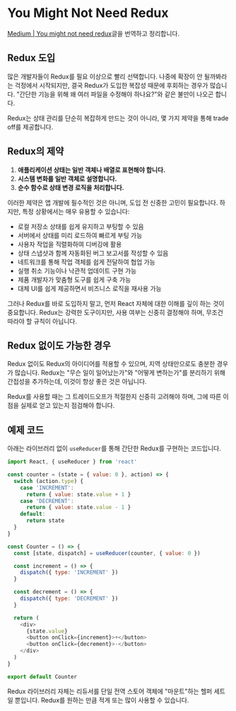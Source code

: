 # You Might Not Need Redux

[Medium | You might not need redux](https://medium.com/@dan_abramov/you-might-not-need-redux-4c99e1b1b00d)글을 번역하고 정리합니다.

## Redux 도입

많은 개발자들이 Redux를 필요 이상으로 빨리 선택합니다. 나중에 확장이 안 될까봐라는 걱정에서 시작되지만, 결국 Redux가 도입한 복잡성 때문에 후회하는 경우가 많습니다. "간단한 기능을 위해 왜 여러 파일을 수정해야 하나요?"와 같은 불만이 나오곤 합니다.

Redux는 상태 관리를 단순히 복잡하게 만드는 것이 아니라, 몇 가지 제약을 통해 trade off를 제공합니다.

## Redux의 제약

1. **애플리케이션 상태는 일반 객체나 배열로 표현해야 합니다.**
2. **시스템 변화를 일반 객체로 설명합니다.**
3. **순수 함수로 상태 변경 로직을 처리합니다.**

이러한 제약은 앱 개발에 필수적인 것은 아니며, 도입 전 신중한 고민이 필요합니다. 하지만, 특정 상황에서는 매우 유용할 수 있습니다:

- 로컬 저장소 상태를 쉽게 유지하고 부팅할 수 있음
- 서버에서 상태를 미리 로드하여 빠르게 부팅 가능
- 사용자 작업을 직렬화하여 디버깅에 활용
- 상태 스냅샷과 함께 자동화된 버그 보고서를 작성할 수 있음
- 네트워크를 통해 작업 객체를 쉽게 전달하여 협업 가능
- 실행 취소 기능이나 낙관적 업데이트 구현 가능
- 제품 개발자가 맞춤형 도구를 쉽게 구축 가능
- 대체 UI를 쉽게 제공하면서 비즈니스 로직을 재사용 가능

그러나 Redux를 바로 도입하지 말고, 먼저 React 자체에 대한 이해를 깊이 하는 것이 중요합니다. Redux는 강력한 도구이지만, 사용 여부는 신중히 결정해야 하며, 무조건 따라야 할 규칙이 아닙니다.

## Redux 없이도 가능한 경우

Redux 없이도 Redux의 아이디어를 적용할 수 있으며, 지역 상태만으로도 충분한 경우가 많습니다. Redux는 "무슨 일이 일어났는가"와 "어떻게 변하는가"를 분리하기 위해 간접성을 추가하는데, 이것이 항상 좋은 것은 아닙니다.

Redux를 사용할 때는 그 트레이드오프가 적절한지 신중히 고려해야 하며, 그에 따른 이점을 실제로 얻고 있는지 점검해야 합니다.

## 예제 코드

아래는 라이브러리 없이 `useReducer`를 통해 간단한 Redux를 구현하는 코드입니다.

```javascript
import React, { useReducer } from 'react'

const counter = (state = { value: 0 }, action) => {
  switch (action.type) {
    case 'INCREMENT':
      return { value: state.value + 1 }
    case 'DECREMENT':
      return { value: state.value - 1 }
    default:
      return state
  }
}

const Counter = () => {
  const [state, dispatch] = useReducer(counter, { value: 0 })

  const increment = () => {
    dispatch({ type: 'INCREMENT' })
  }

  const decrement = () => {
    dispatch({ type: 'DECREMENT' })
  }

  return (
    <div>
      {state.value}
      <button onClick={increment}>+</button>
      <button onClick={decrement}>-</button>
    </div>
  )
}

export default Counter
```

Redux 라이브러리 자체는 리듀서를 단일 전역 스토어 객체에 "마운트"하는 헬퍼 세트일 뿐입니다. Redux를 원하는 만큼 적게 또는 많이 사용할 수 있습니다.
